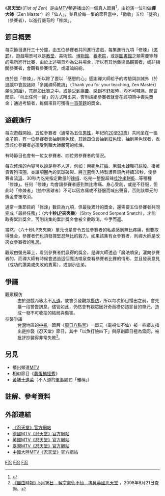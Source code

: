 {{noteTA
|T=zh-hans:禅道;zh-hk:禪道;zh-tw:忍天堂;
|1=zh-hans:禅道;zh-hk:禪道;zh-tw:忍天堂;
|2=zh-hans:魔泉;zh-hk:魔泉;zh-tw:魔法噴泉;
|3=zh-hans:禅宗;zh-hk:禪宗;zh-tw:禪師;
|4=zh-hans:六十秒巨蛇拉扯;zh-hk:六十秒巨蛇拉扯;zh-tw:六十秒LP夾夾樂;
}}
{{Infobox television
| 名稱 = 忍天堂
| 原名 = ''Fist of Zen''
| 圖片 = 
| 圖說 = 
| 分類 = [[真人秀|真人秀]]
| 演出 = {{Flagicon|UK}} 彼得·洛（Peter Law）
| 國家 = {{Flagicon|UK}} [[英國|英國]]
| 語言 = [[英語|英語]]
| 製片人 = 
| 每集長 = 30分鐘（含[[廣告|廣告]]）
| 頻道 = {{flagicon|TWN}} [[MTV|MTV]]
| 開始 = 2007年7月15日
| 結束 = 2008年1月1日<ref>[http://www.tv.com/fist-of-zen/show/74676/summary.html?q=Fist%20of%20Zen&tag=search_results;title;1 TV.com查詢結果]，2008年9月4日查詢。</ref>
| 官方網站 = http://www.mtvasia.com/Onair/Shows/FistOfZen/
}}
《'''忍天堂'''》（''Fist of Zen''）是由[[MTV|MTV]]頻道播出的一個真人節目<ref>{{Imdb title | id=1113166}}</ref>，由{{Link-en|彼得·洛|Peter Law (actor)|彼得·洛}}扮演一位叫做'''禪大師'''（Zen Master）的「仙人」，並且於每一集的節目當中，「徵收」五位「徒弟」（參賽者），以進行嚴苛的「修煉」。

== 節目概要 ==

每次節目進行三十分鐘，由五位參賽者共同進行遊戲，每集進行九項「修煉」（[[懲罰|懲罰]]）。遊戲場景可以是[[教堂|教堂]]、美術館、[[博物館|博物館]]、[[養老院|養老院]]，或是[[圖書館|圖書館]]之類需要寧靜的場所進行比賽，由於上述場景均為公共場合，所以有其他[[藝術品|藝術品]]觀賞者，或非相關參賽者，會觀看參賽情況，或議論紛紛。

由於是「修煉」，所以除了要以「感恩的心」感謝禪大師給予的考驗與訓誡外（於遊戲中會說諸如「多謝禪師教誨」（Thank you for your teaching, Zen Master）類似的話），其餘如比賽之中，或是受到[[疼痛|痛苦]]、感到不舒服時，均不可喊痛、閒言閒語、「吭出任何一聲」的方式叫出來，否則該組參賽者就會在該項目中喪失獎金；通過考驗者，每個項目可獲得[[100|一百]][[英鎊|英鎊]]的獎金。

== 遊戲進行 ==

每次遊戲開始，五位參賽者（通常為五位[[男性|男性]]，年紀約[[20|20]]至[[30|30]]歲）共同坐在一張[[桌子|桌子]]前，有一位參賽者會抽到[[黑色|黑色]]球，其餘四位會抽到[[紅色|紅色]]球，抽到黑色球者，表示該位參賽者必須受到禪大師嚴苛的修煉。

有時節目也會有一位女參賽者、四位男參賽者的情況。

每次修煉的內容可以說是極不人道，例如：用死[[魚|魚]]打[[臉|臉]]、用潛水蛙鞋打[[屁股|屁股]]、掛著貴賓狗項圈，並讓項圈內的氣球破裂、將[[洋蔥|洋蔥]]倒入特製護目鏡內持續30秒，使參賽者流[[淚|淚]]、30秒內吃完指定數量的[[辣椒|辣椒]]、吃完一整盤超辣[[山葵|哇沙米]][[餅乾|餅乾]]…等種種「修煉」。任何「修煉」均會讓參賽者感到無比疼痛、身心受創，或是不舒服，但此時「修煉者」（抽中黑球者）不可以因疼痛或不舒服而喊出聲音，否則該單元的獎金會被取消。

通常一集節目的「修煉」數目為九項，但最後累計的獎金，還需要五位參賽者共同完成「最終任務」：〈'''六十秒[[卵脬|LP]]夾夾樂'''〉（Sixty Second Serpent Snatch），才能取得累計獎金，否則該集的累計獎金會被全數取消，空手而返。

當然，〈六十秒LP夾夾樂〉單元也是會令五位參賽者的私處感到無比疼痛，但要取得獎金，參賽者們也須發揮堅忍無比的毅力。如果該集有女參賽者，則禪大師是改夾女參賽者的[[乳房|乳房]]。

觀眾由螢光幕上，看到參賽者們贏得的獎金，是禪大師透過「魔法噴泉」灑向參賽者的，而禪大師有時候會透過這個魔法噴泉查看參賽者比賽的情形，並且發表意見（成功的讚美或失敗的責罵），或訓示徒弟。

== 爭議 ==

; 觀眾模仿
: 由於遊戲內容太不[[人道|人道]]，或會引發觀眾[[模仿|模仿]]，所以每次節目播出之前，會先播一段警告訊息。儘管如此，仍然會有觀眾因好奇而模仿該節目的單元，造成一發不可收拾的結局與傷害。
; 抄襲爭議
: [[台灣|台灣]]地區的[[中視|中視]]一節目《[[周日八點黨|周日八點黨]]》一單元〈電視仙不仙〉被一些網友指出是抄襲《忍天堂》節目，其中「以魚打臉四下」與原創節目極為雷同，被批評抄襲得非常失敗<ref>[http://www.libertytimes.com.tw/2008/new/may/16/today-show3.htm 《自由時報》5月16日　吳宗憲仙不仙　拷貝英國忍天堂] {{webarchive|url=https://web.archive.org/web/20080923235055/http://www.libertytimes.com.tw/2008/new/may/16/today-show3.htm |date=2008-09-23 }}，2008年8月21日查詢。</ref>。

== 另見 ==

*播出頻道[[MTV|MTV]]
*相似節目《[[蠢蛋搞怪秀|蠢蛋搞怪秀]]》
*[[黃埔十道菜|黃埔十道菜]]（不人道的[[中華民國國軍|軍事]]處罰「雅稱」）

== 註解、參考資料 ==

{{reflist}}

== 外部連結 ==

*[https://web.archive.org/web/20080409185801/http://www.mtvasia.com/Onair/Shows/FistOfZen/ 《忍天堂》官方網站]
*[https://web.archive.org/web/20080612164638/http://www.mtv.de/tv/shows/225923 德國MTV《忍天堂》官方網站]
*[https://web.archive.org/web/20080226001515/http://www.mtv.co.uk/zen 英國MTV《忍天堂》官方網站]
*[https://web.archive.org/web/20090109052642/http://www.mtv.com.tw/webset/Ninja 臺灣MTV《忍天堂》官方網站]
*[https://web.archive.org/web/20080720024133/http://www.mtvchina.com/minisite/2008/FOZ/video.html 中國大陸MTV《忍天堂》官方網站]

[[Category:遊戲節目|F忍]]
[[Category:真人秀節目|F忍]]
[[Category:英國電視節目|F忍]]